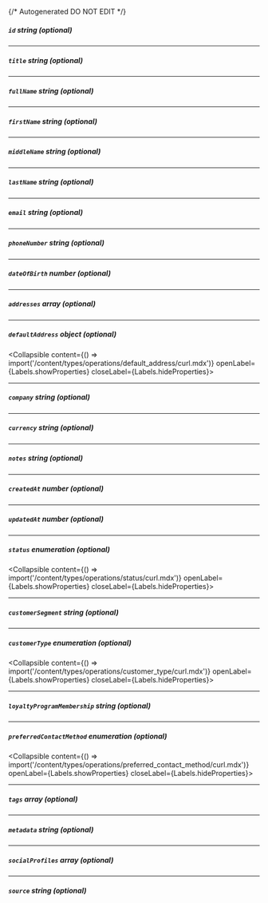 {/* Autogenerated DO NOT EDIT  */}

##### `id` _string (optional)_

---
##### `title` _string (optional)_

---
##### `fullName` _string (optional)_

---
##### `firstName` _string (optional)_

---
##### `middleName` _string (optional)_

---
##### `lastName` _string (optional)_

---
##### `email` _string (optional)_

---
##### `phoneNumber` _string (optional)_

---
##### `dateOfBirth` _number (optional)_

---
##### `addresses` _array (optional)_

---
##### `defaultAddress` _object (optional)_
<Collapsible content={() => import('/content/types/operations/default_address/curl.mdx')} openLabel={Labels.showProperties} closeLabel={Labels.hideProperties}>
</Collapsible>

---
##### `company` _string (optional)_

---
##### `currency` _string (optional)_

---
##### `notes` _string (optional)_

---
##### `createdAt` _number (optional)_

---
##### `updatedAt` _number (optional)_

---
##### `status` _enumeration (optional)_
<Collapsible content={() => import('/content/types/operations/status/curl.mdx')} openLabel={Labels.showProperties} closeLabel={Labels.hideProperties}>
</Collapsible>

---
##### `customerSegment` _string (optional)_

---
##### `customerType` _enumeration (optional)_
<Collapsible content={() => import('/content/types/operations/customer_type/curl.mdx')} openLabel={Labels.showProperties} closeLabel={Labels.hideProperties}>
</Collapsible>

---
##### `loyaltyProgramMembership` _string (optional)_

---
##### `preferredContactMethod` _enumeration (optional)_
<Collapsible content={() => import('/content/types/operations/preferred_contact_method/curl.mdx')} openLabel={Labels.showProperties} closeLabel={Labels.hideProperties}>
</Collapsible>

---
##### `tags` _array (optional)_

---
##### `metadata` _string (optional)_

---
##### `socialProfiles` _array (optional)_

---
##### `source` _string (optional)_


